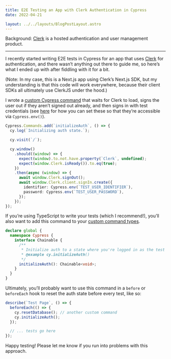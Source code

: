 ```yaml
---
title: E2E Testing an App with Clerk Authentication in Cypress
date: 2022-04-21

layout: ../../layouts/BlogPostLayout.astro
---
```


Background: [Clerk](https://clerk.dev/) is a hosted authentication and user management product.

---

I recently started writing E2E tests in Cypress for an app that uses [Clerk](https://clerk.dev/) for authentication, and there wasn’t anything out there to guide me, so here’s what I ended up with after fiddling with it for a bit.

(Note: In my case, this is a Next.js app using Clerk’s Next.js SDK, but my understanding is that this code will work everywhere, because their client SDKs all ultimately use ClerkJS under the hood.)

I wrote a [custom Cypress command](https://docs.cypress.io/api/cypress-api/custom-commands) that waits for Clerk to load, signs the user out if they aren’t signed out already, and then signs in with test credentials (see [here](https://docs.cypress.io/guides/guides/environment-variables) for how you can set these so that they’re accessible via `Cypress.env()`).

```ts
Cypress.Commands.add(`initializeAuth`, () => {
  cy.log(`Initializing auth state.`);

  cy.visit(`/`);

  cy.window()
    .should((window) => {
      expect(window).to.not.have.property(`Clerk`, undefined);
      expect(window.Clerk.isReady()).to.eq(true);
    })
    .then(async (window) => {
      await window.Clerk.signOut();
      await window.Clerk.client.signIn.create({
        identifier: Cypress.env(`TEST_USER_IDENTIFIER`),
        password: Cypress.env(`TEST_USER_PASSWORD`),
      });
    });
});
```

If you’re using TypeScript to write your tests (which I recommend!), you’ll also want to add this command to your [custom command types](https://docs.cypress.io/guides/tooling/typescript-support#Types-for-custom-commands).

```ts
declare global {
  namespace Cypress {
    interface Chainable {
      /**
       * Initialize auth to a state where you're logged in as the test user.
       * @example cy.initializeAuth()
       */
      initializeAuth(): Chainable<void>;
    }
  }
}
```

Ultimately, you’ll probably want to use this command in a `before` or `beforeEach` hook to reset the auth state before every test, like so:

```ts
describe(`Test Page`, () => {
  beforeEach(() => {
    cy.resetDatabase(); // another custom command
    cy.initializeAuth();
  });

  // ... tests go here
});
```

Happy testing! Please let me know if you run into problems with this approach.
